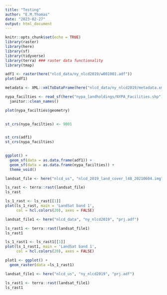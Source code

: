 ```yaml
---
title: "Testing"
author: "E.M.Thomas"
date: "2023-02-27"
output: html_document
---
```


```r
knitr::opts_chunk$set(echo = TRUE)
library(raster)
library(here)
library(sf)
library(tidyverse)
library(terra) ### raster data functionality
library(tmap)
```


```r
adf1 <- raster(here("nlcd_data/ny_nlcd2019/w001001.adf"))
plot(adf1)

metadata <- XML::xmlToDataFrame(here("nlcd_data/ny_nlcd2019/metadata.xml"))

nypa_facilties <- read_sf(here("nypa_landholdings/NYPA_Facilities.shp")) %>% 
  janitor::clean_names()

plot(nypa_facilties$geometry)
              
```
```r
st_crs(nypa_facilties) <- 9001


st_crs(adf1)
st_crs(nypa_facilties)
 


```

```r
ggplot() +
  geom_sf(data = as.data.frame(adf1)) + 
  geom_sf(data = as.data.frame(nypa_facilties)) +
  theme_void()
```


```r
landsat_file <- here("nlcd_us", "nlcd_2019_land_cover_l48_20210604.img")

ls_rast <- terra::rast(landsat_file)
ls_rast
```

```r
ls_1_rast <- ls_rast[[1]]
plot(ls_1_rast, main = 'LandSat band 1', 
     col = hcl.colors(20), axes = FALSE)
```
```r
landsat_file1 <- here("nlcd_data", "ny_nlcd2019", "prj.adf")

ls_rast1 <- terra::rast(landsat_file1)
ls_rast1
```


```r
ls_1_rast1 <- ls_rast1[[1]]
plot(ls_1_rast1, main = 'LandSat band 1', 
     col = hcl.colors(20), axes = FALSE)
```



```r
plot1 <- ggplot() +
  geom_raster(data =ls_1_rast1)
```


```r
landsat_file1 <- here("nlcd_us", "ny_nlcd2019", "prj.adf")

ls_rast1 <- terra::rast(landsat_file1)
ls_rast1
```








